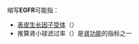 缩写'''EGFR'''可能指：
* [[表皮生长因子受体|表皮生长因子受体]]（{{lang-en|'''E'''pidermal '''g'''rowth '''f'''actor '''r'''eceptor}}）
* 推算肾小球滤过率（{{lang-en|'''E'''stimated '''g'''lomerular '''f'''iltration '''r'''ate}}）是[[肾功能|肾功能]]的指标之一

{{disambig}}